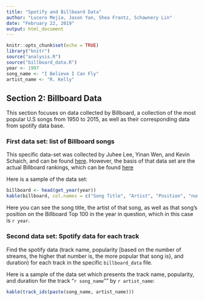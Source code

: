 ```yaml
---
title: "Spotify and Billboard Data"
author: "Lucero Mejia, Jason Yan, Shea Frantz, Schawnery Lin"
date: "February 22, 2019"
output: html_document
---
```


```r
knitr::opts_chunk$set(echo = TRUE)
library("knitr")
source("analysis.R")
source("billboard_data.R")
year <- 1997
song_name <- "I Believe I Can Fly"
artist_name <- "R. Kelly"
```

## Section 2: Billboard Data

This section focuses on data collected by Billboard, a collection of the most popular U.S songs from 1950 to 2015, as well as their corresponding data from spotify data base. 

### First data set: list of Billboard songs

This specific data-set was collected by Juhee Lee, Yinan Wen, and Kevin Schaich, and can be found [here](https://github.com/kevinschaich/billboard). However, the basis of that data set are the actual Billboard rankings, which can be found [here](https://www.billboard.com/charts)

Here is a sample of the data set:

``` r
billboard <- head(get_year(year))
kable(billboard, col.names = c("Song Title", "Artist", "Position", "num_words", "genre"))
```

Here you can see the song title, the artist of that song, as well as that song's position on the Billboard Top 100 in the year in question, which in this case is `r year`.

### Second data set: Spotify data for each track

Find the spotify data (track name, popularity [based on the number of streams, the higher that number is, the more popular that song is}, and duration) for each track in the specific `billboard_data` file.

Here is a sample of the data set which presents the track name, popularity, and duration for the track "`r song_name`"" by `r artist_name`:

```r
kable(track_ids(paste(song_name, artist_name)))
```
